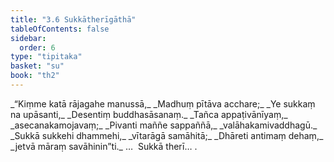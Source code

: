 ```yaml
---
title: "3.6 Sukkātherīgāthā"
tableOfContents: false
sidebar:
  order: 6
type: "tipitaka"
basket: "su"
book: "th2"
---
```



<DynamicBreadcrumb />

<Division number="54" book="th2" bookNo="19" page="385">

<Paragraph number="90" type="verses" book="th2">
_“Kiṃme katā rājagahe manussā,_  
_Madhuṃ pītāva acchare;_  
_Ye sukkaṃ na upāsanti,_  
_Desentiṃ buddhasāsanaṃ._  

</Paragraph>

</Division>
<Division number="55" book="th2" bookNo="19" page="385">

<Paragraph number="91" type="verses" book="th2">
_Tañca appaṭivānīyaṃ,_  
_asecanakamojavaṃ;_  
_Pivanti maññe sappaññā,_  
_valāhakamivaddhagū._  

</Paragraph>

</Division>
<Division number="56" book="th2" bookNo="19" page="386">

<Paragraph number="92" type="verses" book="th2">
_Sukkā sukkehi dhammehi,_  
_vītarāgā samāhitā;_  
_Dhāreti antimaṃ dehaṃ,_  
_jetvā māraṃ savāhinin”ti._  


</Paragraph>
</Division>

<Paragraph number="93" type="center" book="th2">
…  Sukkā therī… .
</Paragraph>